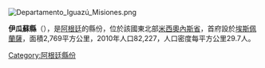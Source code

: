 [[Image:Departamento_Iguazú_Misiones.png|right]]
{{Coord|26|1|22|S|54|36|46|W|display=title}}

'''伊瓜蘇縣'''（{{lang-es|Departamento Iguazú}}），是[[阿根廷|阿根廷]]的縣份，位於該國東北部[[米西奧內斯省_(阿根廷)|米西奧內斯省]]，首府設於[[埃斯佩蘭薩_(米西奧內斯省)|埃斯佩蘭薩]]，面積2,769平方公里，2010年人口82,227，人口密度每平方公里29.7人。

{{Argentina-geo-stub}}
[[Category:阿根廷縣份|Category:阿根廷縣份]]